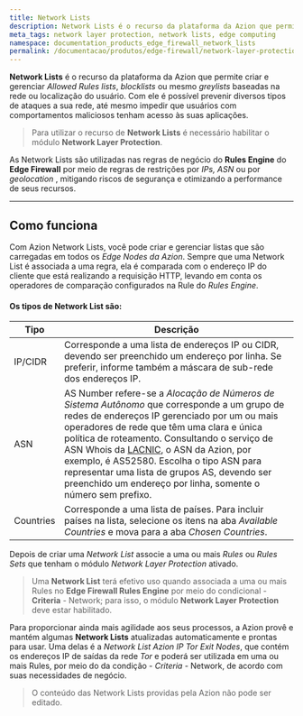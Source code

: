 ```yaml
---
title: Network Lists
description: Network Lists é o recurso da plataforma da Azion que permite criar e gerenciar Allowed Rules lists, blocklists ou mesmo greylists.
meta_tags: network layer protection, network lists, edge computing
namespace: documentation_products_edge_firewall_network_lists
permalink: /documentacao/produtos/edge-firewall/network-layer-protection/network-lists/
---
```


**Network Lists** é o recurso da plataforma da Azion que permite criar e gerenciar *Allowed Rules lists*, *blocklists* ou mesmo *greylists* baseadas na rede ou localização do usuário. Com ele é possível prevenir diversos tipos de ataques a sua rede, até mesmo impedir que usuários com comportamentos maliciosos tenham acesso às suas aplicações.

> Para utilizar o recurso de **Network Lists** é necessário habilitar o módulo **Network Layer Protection**.

As Network Lists são utilizadas nas regras de negócio do **Rules Engine** do **Edge Firewall** por meio de regras de restrições por *IPs, ASN* ou por *geolocation* , mitigando riscos de segurança e otimizando a performance de seus recursos.

---

## Como funciona

Com Azion Network Lists, você pode criar e gerenciar listas que são carregadas em todos os *Edge Nodes da Azion*. Sempre que uma Network List é associada a uma regra, ela é comparada com o endereço IP do cliente que está realizando a requisição HTTP, levando em conta os operadores de comparação configurados na Rule do *Rules Engine*.

#### **Os tipos de Network List são:**

| Tipo      | Descrição                                                    |
| --------- | ------------------------------------------------------------ |
| IP/CIDR   | Corresponde a uma lista de endereços IP ou CIDR, devendo ser preenchido um endereço por linha. Se preferir, informe também a máscara de sub-rede dos endereços IP. |
| ASN       | AS Number refere-se a *Alocação de Números de Sistema Autônomo* que corresponde a um grupo de redes de endereços IP gerenciado por um ou mais operadores de rede que têm uma clara e única política de roteamento. Consultando o serviço de ASN Whois da [LACNIC](http://lacnic.net/cgi-bin/lacnic/whois?lg=EN), o ASN da Azion, por exemplo, é AS52580. Escolha o tipo ASN para representar uma lista de grupos AS, devendo ser preenchido um endereço por linha, somente o número sem prefixo. |
| Countries | Corresponde a uma lista de países. Para incluir países na lista, selecione os itens na aba *Available Countries* e mova para a aba *Chosen Countries*. |

Depois de criar uma *Network List* associe a uma ou mais *Rules* ou *Rules Sets* que tenham o módulo *Network Layer Protection* ativado.

> Uma **Network List** terá efetivo uso quando associada a uma ou mais Rules no **Edge Firewall Rules Engine** por meio do condicional - **Criteria** - Network; para isso, o módulo **Network Layer Protection** deve estar habilitado.

Para proporcionar ainda mais agilidade aos seus processos, a Azion provê e mantém algumas **Network Lists** atualizadas automaticamente e prontas para usar. Uma delas é a *Network List Azion IP Tor Exit Nodes*, que contém os endereços IP de saídas da rede *Tor* e poderá ser utilizada em uma ou mais Rules, por meio do da condição - *Criteria* - Network, de acordo com suas necessidades de negócio.

> O conteúdo das Network Lists providas pela Azion não pode ser editado.

